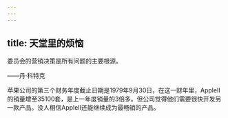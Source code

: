 ```yaml
---
---
---
```

title: 天堂里的烦恼
---




委员会的营销决策是所有问题的主要根源。

——丹·科特克



苹果公司的第三个财务年度截止日期是1979年9月30日，在这一财年里，AppleII的销量增至35100套，是上一年度销量的3倍多。但公司觉得他们需要很快开发另一款产品。没人相信AppleII还能继续成为最畅销的产品。